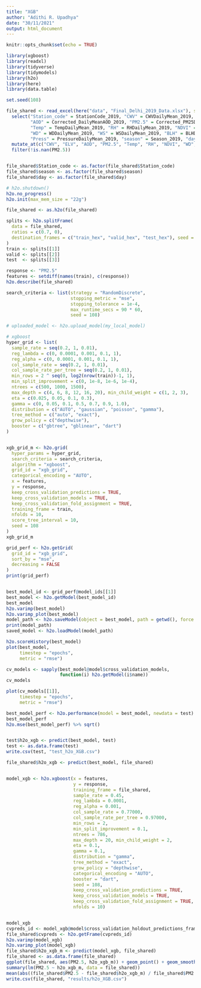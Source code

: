 ```yaml
---
title: "XGB"
author: "Adithi R. Upadhya"
date: "30/11/2021"
output: html_document
---
```


```r
knitr::opts_chunk$set(echo = TRUE)
```


```r
library(xgboost)
library(readxl)
library(tidyverse)
library(tidymodels)
library(h2o)
library(here)
library(data.table)

set.seed(108)

file_shared <- read_excel(here("data", "Final_Delhi_2019_Data.xlsx"), sheet = 1) %>%
  select("Station_code" = StationCode_2019, "CWV" = CWVDailyMean_2019, "ELV" = Elevation_2019, 
         "AOD" = Corrected_DailyMeanAOD_2019, "PM2.5" = Corrected_PM25DailyMean_2019,
         "Temp" = TempDailyMean_2019, "RH" = RHDailyMean_2019, "NDVI" = RHDailyMean_2019,
         "WD" = WDDailyMean_2019, "WS" = WSDailyMean_2019, "BLH" = BLHDailyMean_2019,
         "Press" = PressureDailyMean_2019, "season" = Season_2019, "day" = JulianDay_2019) %>%
  mutate_at(c("CWV", "ELV", "AOD", "PM2.5", "Temp", "RH", "NDVI", "WD", "WS", "BLH", "Press"), as.numeric) %>% 
  filter(!is.nan(PM2.5)) 


file_shared$Station_code <- as.factor(file_shared$Station_code)
file_shared$season <- as.factor(file_shared$season)
file_shared$day <- as.factor(file_shared$day)

# h2o.shutdown()
h2o.no_progress()
h2o.init(max_mem_size = "22g")

file_shared <- as.h2o(file_shared)

splits <- h2o.splitFrame(
  data = file_shared,
  ratios = c(0.7, 0),   
  destination_frames = c("train_hex", "valid_hex", "test_hex"), seed = 108
)
train <- splits[[1]]
valid <- splits[[2]]
test  <- splits[[3]]

response <- "PM2.5"
features <- setdiff(names(train), c(response))
h2o.describe(file_shared)

search_criteria <- list(strategy = "RandomDiscrete", 
                        stopping_metric = "mse",
                        stopping_tolerance = 1e-4,
                        max_runtime_secs = 90 * 60,
                        seed = 108)

# uploaded_model <- h2o.upload_model(my_local_model)

# xgboost
hyper_grid <- list(
  sample_rate = seq(0.2, 1, 0.01),
  reg_lambda = c(0, 0.0001, 0.001, 0.1, 1),
  reg_alpha = c(0, 0.0001, 0.001, 0.1, 1),
  col_sample_rate = seq(0.2, 1, 0.01),
  col_sample_rate_per_tree = seq(0.2, 1, 0.01),
  min_rows = 2 ^ seq(0, log2(nrow(train))-1, 1),
  min_split_improvement = c(0, 1e-8, 1e-6, 1e-4),
  ntrees = c(500, 1000, 1500), 
  max_depth = c(4, 6, 8, 12, 16, 20), min_child_weight = c(1, 2, 3),
  eta = c(0.025, 0.05, 0.1, 0.3),
  gamma = c(0, 0.05, 0.1, 0.5, 0.7, 0.9, 1.0),
  distribution = c("AUTO", "gaussian", "poisson", "gamma"),
  tree_method = c("auto", "exact"),
  grow_policy = c("depthwise"),
  booster = c("gbtree", "gblinear", "dart")
)


xgb_grid_m <- h2o.grid(
  hyper_params = hyper_grid,
  search_criteria = search_criteria,
  algorithm = "xgboost",
  grid_id = "xgb_grid",
  categorical_encoding = "AUTO",
  x = features,
  y = response,
  keep_cross_validation_predictions = TRUE,
  keep_cross_validation_models = TRUE,
  keep_cross_validation_fold_assignment = TRUE,
  training_frame = train,
  nfolds = 10,
  score_tree_interval = 10,
  seed = 108
)
xgb_grid_m

grid_perf <- h2o.getGrid(
  grid_id = "xgb_grid", 
  sort_by = "mse", 
  decreasing = FALSE
)
print(grid_perf)


best_model_id <- grid_perf@model_ids[[1]]
best_model <- h2o.getModel(best_model_id)
best_model
h2o.varimp(best_model)
h2o.varimp_plot(best_model)
model_path <- h2o.saveModel(object = best_model, path = getwd(), force = TRUE)
print(model_path)
saved_model <- h2o.loadModel(model_path)

h2o.scoreHistory(best_model)
plot(best_model, 
     timestep = "epochs", 
     metric = "rmse")

cv_models <- sapply(best_model@model$cross_validation_models, 
                    function(i) h2o.getModel(i$name))
cv_models

plot(cv_models[[1]], 
     timestep = "epochs", 
     metric = "rmse")

best_model_perf <- h2o.performance(model = best_model, newdata = test)
best_model_perf
h2o.mse(best_model_perf) %>% sqrt()


test$h2o_xgb <- predict(best_model, test)
test <- as.data.frame(test)
write.csv(test, "test_h2o_XGB.csv")

file_shared$h2o_xgb <- predict(best_model, file_shared)


model_xgb <- h2o.xgboost(x = features,
                         y = response,
                         training_frame = file_shared,
                         sample_rate = 0.45,
                         reg_lambda = 0.0001,
                         reg_alpha = 0.001,
                         col_sample_rate = 0.77000,
                         col_sample_rate_per_tree = 0.97000,
                         min_rows = 2,
                         min_split_improvement = 0.1,
                         ntrees = 786, 
                         max_depth = 20, min_child_weight = 2,
                         eta = 0.1,
                         gamma = 0.1,
                         distribution = "gamma",
                         tree_method = "exact",
                         grow_policy = "depthwise",
                         categorical_encoding = "AUTO",
                         booster = "dart",
                         seed = 108,
                         keep_cross_validation_predictions = TRUE,
                         keep_cross_validation_models = TRUE,
                         keep_cross_validation_fold_assignment = TRUE, 
                         nfolds = 10)


model_xgb
cvpreds_id <- model_xgb@model$cross_validation_holdout_predictions_frame_id$name
file_shared$cvpreds <- h2o.getFrame(cvpreds_id)
h2o.varimp(model_xgb)
h2o.varimp_plot(model_xgb)
file_shared$h2o_xgb_m <- predict(model_xgb, file_shared)
file_shared <- as.data.frame(file_shared)
ggplot(file_shared, aes(PM2.5, h2o_xgb_m)) + geom_point() + geom_smooth(method = "lm")
summary(lm(PM2.5 ~ h2o_xgb_m, data = file_shared))
mean(abs((file_shared$PM2.5 - file_shared$h2o_xgb_m) / file_shared$PM2.5), na.rm = TRUE) * 100
write.csv(file_shared, "results/h2o_XGB.csv")


```

